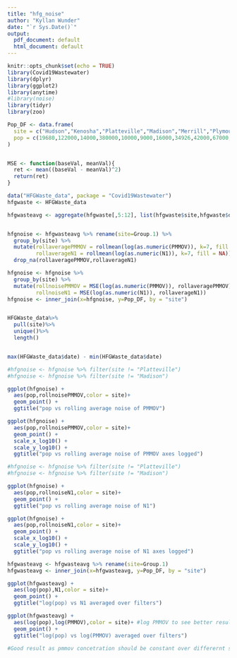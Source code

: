 ```yaml
---
title: "hfg_noise"
author: "Kyllan Wunder"
date: "`r Sys.Date()`"
output:
  pdf_document: default
  html_document: default
---
```


```r
knitr::opts_chunk$set(echo = TRUE)
library(Covid19Wastewater)
library(dplyr)
library(ggplot2)
library(anytime)
#library(noise)
library(tidyr)
library(zoo)
```


```r
Pop_DF <- data.frame(
  site = c("Hudson","Kenosha","Platteville","Madison","Merrill","Plymouth","River Falls","Sun Prairie","Wausau","Oshkosh","Wausau"),
  pop = c(19680,122000,14000,380000,10000,9000,16000,34926,42000,67000,42000)
)


MSE <- function(baseVal, meanVal){
  ret <- mean((baseVal - meanVal)^2)
  return(ret)
}

```



```r
data("HFGWaste_data", package = "Covid19Wastewater")
hfgwaste <- HFGWaste_data

hfgwasteavg <- aggregate(hfgwaste[,5:12], list(hfgwaste$site,hfgwaste$date,hfgwaste$Filter), mean)


hfgnoise <- hfgwasteavg %>% rename(site=Group.1) %>%
  group_by(site) %>% 
  mutate(rollaveragePMMOV = rollmean(log(as.numeric(PMMOV)), k=7, fill = NA),
         rollaverageN1 = rollmean(log(as.numeric(N1)), k=7, fill = NA)) %>% 
  drop_na(rollaveragePMMOV,rollaverageN1)

hfgnoise <- hfgnoise %>% 
  group_by(site) %>% 
  mutate(rollnoisePMMOV = MSE(log(as.numeric(PMMOV)), rollaveragePMMOV),
         rollnoiseN1 = MSE(log(as.numeric(N1)), rollaverageN1))
hfgnoise <- inner_join(x=hfgnoise, y=Pop_DF, by = "site")


HFGWaste_data%>%
  pull(site)%>%
  unique()%>%
  length()


max(HFGWaste_data$date) - min(HFGWaste_data$date)
```


```r
#hfgnoise <- hfgnoise %>% filter(site != "Platteville")
#hfgnoise <- hfgnoise %>% filter(site != "Madison")

ggplot(hfgnoise) +
  aes(pop,rollnoisePMMOV,color = site)+
  geom_point() +
  ggtitle("pop vs rolling average noise of PMMOV")

ggplot(hfgnoise) +
  aes(pop,rollnoisePMMOV,color = site)+
  geom_point() +
  scale_x_log10() +
  scale_y_log10() +
  ggtitle("pop vs rolling average noise of PMMOV axes logged")
```
```r

#hfgnoise <- hfgnoise %>% filter(site != "Platteville")
#hfgnoise <- hfgnoise %>% filter(site != "Madison")

ggplot(hfgnoise) +
  aes(pop,rollnoiseN1,color = site)+
  geom_point() +
  ggtitle("pop vs rolling average noise of N1")

ggplot(hfgnoise) +
  aes(pop,rollnoiseN1,color = site)+
  geom_point() +
  scale_x_log10() +
  scale_y_log10() +
  ggtitle("pop vs rolling average noise of N1 axes logged")
```

```r
hfgwasteavg <- hfgwasteavg %>% rename(site=Group.1)
hfgwasteavg <- inner_join(x=hfgwasteavg, y=Pop_DF, by = "site")

```

```r
ggplot(hfgwasteavg) +
  aes(log(pop),N1,color = site)+
  geom_point() +
  ggtitle("log(pop) vs N1 averaged over filters")

ggplot(hfgwasteavg) +
  aes(log(pop),log(PMMOV),color = site)+ #log PMMOV to see better results
  geom_point() +
  ggtitle("log(pop) vs log(PMMOV) averaged over filters")

#Good result as pmmov concetration should be constant over differernt size populations
```

